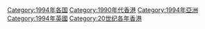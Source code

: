 {{catmore}}
[[Category:1994年各国|Category:1994年各国]]
[[Category:1990年代香港|Category:1990年代香港]]
[[Category:1994年亞洲|Category:1994年亞洲]]
[[Category:1994年英國|Category:1994年英國]]
[[Category:20世纪各年香港|Category:20世纪各年香港]]